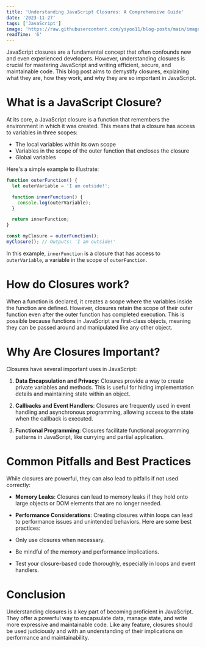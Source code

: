 ```yaml
---
title: 'Understanding JavaScript Closures: A Comprehensive Guide'
date: '2023-11-27'
tags: ['JavaScript']
image: 'https://raw.githubusercontent.com/ysyoo11/blog-posts/main/images/thumbnails/closure.jpg'
readTime: '6'
---
```


JavaScript closures are a fundamental concept that often confounds new and even experienced developers. However, understanding closures is crucial for mastering JavaScript and writing efficient, secure, and maintainable code. This blog post aims to demystify closures, explaining what they are, how they work, and why they are so important in JavaScript.

# What is a JavaScript Closure?

At its core, a JavaScript closure is a function that remembers the environment in which it was created. This means that a closure has access to variables in three scopes:

- The local variables within its own scope
- Variables in the scope of the outer function that encloses the closure
- Global variables

Here's a simple example to illustrate:

```js
function outerFunction() {
  let outerVariable = 'I am outside!';

  function innerFunction() {
    console.log(outerVariable);
  }

  return innerFunction;
}

const myClosure = outerFunction();
myClosure(); // Outputs: 'I am outside!'
```

In this example, `innerFunction` is a closure that has access to `outerVariable`, a variable in the scope of `outerFunction`.

# How do Closures work?

When a function is declared, it creates a scope where the variables inside the function are defined. However, closures retain the scope of their outer function even after the outer function has completed execution. This is possible because functions in JavaScript are first-class objects, meaning they can be passed around and manipulated like any other object.

<CustomImage
  src='https://raw.githubusercontent.com/ysyoo11/blog-posts/main/images/closure-img.avif'
  alt='JavaScript closure'
/>

# Why Are Closures Important?

Closures have several important uses in JavaScript:

1. **Data Encapsulation and Privacy**: Closures provide a way to create private variables and methods. This is useful for hiding implementation details and maintaining state within an object.

2. **Callbacks and Event Handlers**: Closures are frequently used in event handling and asynchronous programming, allowing access to the state when the callback is executed.

3. **Functional Programming**: Closures facilitate functional programming patterns in JavaScript, like currying and partial application.

# Common Pitfalls and Best Practices

While closures are powerful, they can also lead to pitfalls if not used correctly:

- **Memory Leaks**: Closures can lead to memory leaks if they hold onto large objects or DOM elements that are no longer needed.
- **Performance Considerations**: Creating closures within loops can lead to performance issues and unintended behaviors.
  Here are some best practices:

- Only use closures when necessary.
- Be mindful of the memory and performance implications.
- Test your closure-based code thoroughly, especially in loops and event handlers.

# Conclusion

Understanding closures is a key part of becoming proficient in JavaScript. They offer a powerful way to encapsulate data, manage state, and write more expressive and maintainable code. Like any feature, closures should be used judiciously and with an understanding of their implications on performance and maintainability.
